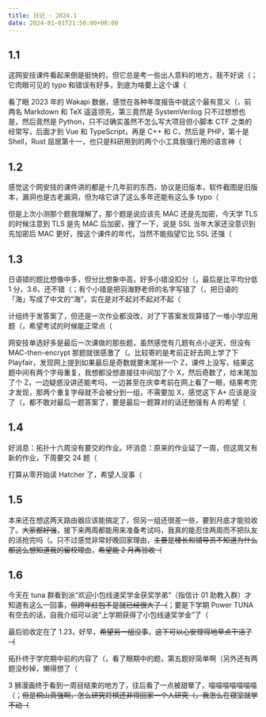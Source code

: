 ```yaml
---
title: 日记 · 2024.1
date: 2024-01-01T21:50:00+08:00
---
```


## 1.1

这网安技课件看起来倒是挺快的，但它总是考一些出人意料的地方，我不好说（；它肉眼可见的 typo 和错误有好多，到底为啥要上这个课（

看了眼 2023 年的 Wakapi 数据，感觉在各种年度报告中就这个最有意义（，前两名 Markdown 和 TeX 遥遥领先，第三竟然是 SystemVerilog 只不过想想也是，然后竟然是 Python，只不过确实虽然不怎么写大项目但小脚本 CTF 之类的经常写，后面才到 Vue 和 TypeScript，再是 C++ 和 C，然后是 PHP，第十是 Shell，Rust 屈居第十一，也只是科研用到的两个小工具我强行用的语言神（

## 1.2

感觉这个网安技的课件讲的都是十几年前的东西，协议是旧版本，软件截图是旧版本，漏洞也是古老漏洞，但为啥它讲了这么多年还能有这么多 typo（

但是上次小测那个题我理解了，那个题是说应该先 MAC 还是先加密，今天学 TLS 的时候注意到 TLS 是先 MAC 后加密，搜了一下，说是 SSL 当年大家还没意识到先加密后 MAC 更好，按这个课件的年代，当然不能指望它比 SSL 还强（

## 1.3

日语错的题比想像中多，但分比想象中高，好多小错没扣分（，最后是比平均分低 1 分，3.6，还不错（；有个小错是把羽海野老师的名字写错了（，把日语的<span lang="ja_JP">「海」</span>写成了中文的“海”，实在是对不起对不起对不起（

计组终于发答案了，但还是一次作业都没改，对了下答案发现算错了一堆小学应用题（，希望考试的时候能正常点（

网安技单选好多是最后一次课做的那些题，虽然感觉有几题有点小逆天，但没有 MAC-then-encrypt 那题就很感激了（。比较寄的是考前正好去网上学了下 Playfair，发现网上提到如果最后是奇数就要末尾补一个 Z，课件上没写，结果这题中间有两个字母重复，我想都没想直接往中间加了个 X，然后奇数了，给末尾加了个 Z，一边疑惑没讲还能考吗，一边甚至在庆幸考前在网上看了一眼，结果考完才发现，那两个重复字母就不会被分到一组，不需要加 X，感觉这下 A+ 应该是没了（，都不敢对最后一题答案了，要是最后一题算对的话还勉强有 A 的希望（

## 1.4

好消息：拓扑十六周没有要交的作业。坏消息：原来的作业延了一周，但这周又有新的作业，下周要交 24 题（

打算从零开始读 Hatcher 了，希望人没事（

## 1.5

本来还在想这两天路由器应该能搞定了，但另一组还很差一些，要到月底才能验收了。~~大家都好强~~，接下来两周都能用来准备考试吗，我真的能忍住两周而不把队友的活抢完吗（。只不过感觉非常好晚回家理由，~~主要是楼长和辅导员不知道为什么都这么想知道我的留校理由~~，~~希望能 2 月再验收（~~

## 1.6

今天在 tuna 群看到派“欢迎小包线速奖学金获奖学弟”（指信计 01 助教入群）才知道有这么一回事，~~但跨年红包不是就已经很大了（~~；要是下学期 Power TUNA 有空去的话，自我介绍可以说“上学期获得了小包线速奖学金”了（

最后验收定在了 1.23，好早，~~希望另一组没事~~，~~这下可以心安理得地早点干活了（~~

拓扑终于学完期中前的内容了（，看了眼期中的题，第五题好简单啊（另外还有两题没秒掉，懒得想了（

3 狮漫画终于看到一周目结束的地方了，往后看了一点被甜晕了，喵喵喵喵喵喵喵（；~~但是桐山真强啊，怎么研究将棋还非得回家一个人研究（，我怎么在寝室就学不动（~~
